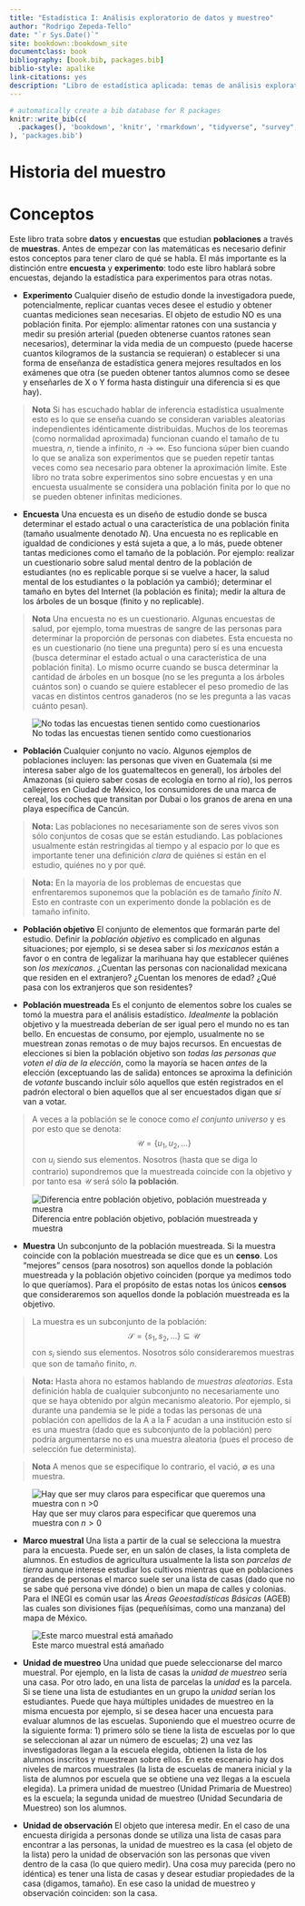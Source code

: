 ```yaml
--- 
title: "Estadística I: Análisis exploratorio de datos y muestreo"
author: "Rodrigo Zepeda-Tello" 
date: "`r Sys.Date()`"
site: bookdown::bookdown_site
documentclass: book
bibliography: [book.bib, packages.bib]
biblio-style: apalike
link-citations: yes
description: "Libro de estadística aplicada: temas de análisis exploratorio y muestreo"
---
```


```r
# automatically create a bib database for R packages
knitr::write_bib(c(
  .packages(), 'bookdown', 'knitr', 'rmarkdown', "tidyverse", "survey","kableExtra"
), 'packages.bib')
```

# Historia del muestro



# Conceptos

Este libro trata sobre **datos** y **encuestas** que estudian **poblaciones** a través de **muestras**. Antes de empezar con las matemáticas es necesario definir estos conceptos para tener claro de qué se habla. El más importante es la distinción entre **encuesta** y **experimento**: todo este libro hablará sobre encuestas, dejando la estadística para experimentos para otras notas. 

+ **Experimento** Cualquier diseño de estudio donde la investigadora puede, potencialmente, replicar cuantas veces desee el estudio y obtener cuantas mediciones sean necesarias. El objeto de estudio NO es una población finita. Por ejemplo: alimentar ratones con una sustancia y medir su presión arterial (pueden obtenerse cuantos ratones sean necesarios), determinar la vida media de un compuesto (puede hacerse cuantos kilogramos de la sustancia se requieran) o establecer si una forma de enseñanza de estadística genera mejores resultados en los exámenes que otra (se pueden obtener tantos alumnos como se desee y enseñarles de X o Y forma hasta distinguir una diferencia si es que hay).

> **Nota** Si has escuchado hablar de inferencia estadística usualmente esto es lo que se enseña cuando se consideran variables aleatorias independientes idénticamente distribuidas. Muchos de los teoremas (como normalidad aproximada) funcionan cuando el tamaño de tu muestra, $n$, tiende a infinito, $n \to \infty$. Eso funciona súper bien cuando lo que se analiza son experimentos que se pueden repetir tantas veces como sea necesario para obtener la aproximación límite. Este libro no trata sobre experimentos sino sobre encuestas y en una encuesta usualmente se considera una población finita por lo que no se pueden obtener infinitas mediciones. 

+ **Encuesta** Una encuesta es un diseño de estudio donde se busca determinar el estado actual o una característica de una población finita (tamaño usualmente denotado $N$). Una encuesta no es replicable en igualdad de condiciones y está sujeta a que, a lo más, puede obtener tantas mediciones como el tamaño de la población. Por ejemplo: realizar un cuestionario sobre salud mental dentro de la población de estudiantes (no es replicable porque si se vuelve a hacer, la salud mental de los estudiantes o la población ya cambió); determinar el tamaño en bytes del Internet (la población es finita); medir la altura de los árboles de un bosque (finito y no replicable). 

> **Nota** Una encuesta no es un cuestionario. Algunas encuestas de salud, por ejemplo, toma muestras de sangre de las personas para determinar la proporción de personas con diabetes. Esta encuesta no es un cuestionario (no tiene una pregunta) pero sí es una encuesta (busca determinar el estado actual o una característica de una población finita). Lo mismo ocurre cuando se busca determinar la cantidad de árboles en un bosque (no se les pregunta a los árboles cuántos son) o cuando se quiere establecer el peso promedio de las vacas en distintos centros ganaderos (no se les pregunta a las vacas cuánto pesan).

![No todas las encuestas tienen sentido como cuestionarios](images/arbol.png)

+ **Población** Cualquier conjunto no vacío. Algunos ejemplos de poblaciones incluyen: las personas que viven en Guatemala (si me interesa saber algo de los guatemaltecos en general), los árboles del Amazonas (si quiero saber cosas de ecología en torno al río), los perros callejeros en Ciudad de México, los consumidores de una marca de cereal, los coches que transitan por Dubai o los granos de arena en una playa específica de Cancún. 

> **Nota:** Las poblaciones no necesariamente son de seres vivos son sólo conjuntos de cosas que se están estudiando. Las poblaciones usualmente están restringidas al tiempo y al espacio por lo que es importante tener una definición _clara_ de quiénes sí están en el estudio, quiénes no y por qué.  

> **Nota:** En la mayoría de los problemas de encuestas que enfrentaremos suponemos que la población es de tamaño _finito_ $N$. Esto en contraste con un experimento donde la población es de tamaño infinito. 

+ **Población objetivo** El conjunto de elementos que formarán parte del estudio. Definir la _población objetivo_ es complicado en algunas situaciones; por ejemplo, si se desea saber si _los mexicanos_ están a favor o en contra de legalizar la marihuana hay que establecer quiénes son _los mexicanos_. ¿Cuentan las personas con nacionalidad mexicana que residen en el extranjero? ¿Cuentan los menores de edad? ¿Qué pasa con los extranjeros que son residentes?

+ **Población muestreada** Es el conjunto de elementos sobre los cuales se tomó la muestra para el análisis estadístico. _Idealmente_ la población objetivo y la muestreada deberían de ser igual pero el mundo no es tan bello. En encuestas de consumo, por ejemplo, usualmente no se muestrean zonas remotas o de muy bajos recursos. En encuestas de elecciones si bien la población objetivo son _todas las personas que voten el día de la elección_, como la mayoría se hacen _antes_ de la elección (exceptuando las de salida) entonces se aproxima la definición de _votante_ buscando incluir sólo aquellos que estén registrados en el padrón electoral o bien aquellos que al ser encuestados digan que _sí_ van a votar.

> A veces a la población se le conoce como _el conjunto universo_ y es por esto que se denota:
$$
\mathcal{U} = \{ u_1, u_2, \dots \} 
$$
con $u_i$ siendo sus elementos. Nosotros (hasta que se diga lo contrario) supondremos que la muestreada coincide con la objetivo y por tanto esa $\mathcal{U}$ será sólo **la población**. 

![Diferencia entre población objetivo, población muestreada y muestra](images/muestra.png)

+ **Muestra** Un subconjunto de la población muestreada. Si la muestra coincide con la población muestreada se dice que es un **censo**. Los "mejores" censos (para nosotros) son aquellos donde la población muestreada y la población objetivo coinciden (porque ya medimos todo lo que queríamos). Para el propósito de estas notas los únicos **censos** que consideraremos son aquellos donde la población muestreada es la objetivo. 

> La muestra es un subconjunto de la población:
$$
\mathcal{S} = \{ s_1, s_2, \dots \} \subseteq \mathcal{U}
$$
con $s_i$ siendo sus elementos. Nosotros sólo consideraremos muestras que son de tamaño finito, $n$.

> **Nota:** Hasta ahora no estamos hablando de _muestras aleatorias_. Esta definición habla de cualquier subconjunto no necesariamente uno que se haya obtenido por algún mecanismo aleatorio. Por ejemplo, si durante una pandemia se le pide a todas las personas de una población con apellidos de la A a la F acudan a una institución esto sí es una muestra (dado que es subconjunto de la población) pero podría argumentarse no es una muestra aleatoria (pues el proceso de selección fue determinista). 

> **Nota** A menos que se especifique lo contrario, el vació, $\emptyset$ es una muestra. 

![Hay que ser muy claros para especificar que queremos una muestra con $n >0$](images/muestravacia.jpg)

+ **Marco muestral** Una lista a partir de la cual se selecciona la muestra para la encuesta. Puede ser, en un salón de clases, la lista completa de alumnos. En estudios de agricultura usualmente la lista son _parcelas de tierra_ aunque interese estudiar los cultivos mientras que en poblaciones grandes de personas el marco suele ser una lista de casas (dado que no se sabe qué persona vive dónde) o bien un mapa de calles y colonias. Para el INEGI es común usar las _Áreas Geoestadísticas Básicas_ (AGEB) las cuales son divisiones fijas (pequeñísimas, como una manzana) del mapa de México. 

![Este marco muestral está amañado](images/samplingframe.png)

+ **Unidad de muestreo** Una unidad que puede seleccionarse del marco muestral. Por ejemplo, en la lista de casas la _unidad de muestreo_ sería una casa. Por otro lado, en una lista de parcelas la _unidad_ es la parcela. Si se tiene una lista de estudiantes en un grupo la _unidad_ serían los estudiantes. Puede que haya múltiples unidades de muestreo en la misma encuesta por ejemplo, si se desea hacer una encuesta para evaluar alumnos de las escuelas. Suponiendo que el muestreo ocurre de la siguiente forma: 1) primero sólo se tiene la lista de escuelas por lo que se seleccionan al azar un número de escuelas; 2) una vez las investigadoras llegan a la escuela elegida, obtienen la lista de los alumnos inscritos y muestrean sobre ellos. En este escenario hay dos niveles de marcos muestrales (la lista de escuelas de manera inicial y la lista de alumnos por escuela que se obtiene una vez llegas a la escuela elegida). La primera unidad de muestreo (Unidad Primaria de Muestreo) es la escuela; la segunda unidad de muestreo (Unidad Secundaria de Muestreo) son los alumnos.  

+ **Unidad de observación** El objeto que interesa medir. En el caso de una encuesta dirigida a personas donde se utiliza una lista de casas para encontrar a las personas, la unidad de muestreo es la casa (el objeto de la lista) pero la unidad de observación son las personas que viven dentro de la casa (lo que quiero medir). Una cosa muy parecida (pero no idéntica) es tener una lista de casas y desear estudiar propiedades de la casa (digamos, tamaño). En ese caso la unidad de muestreo y observación coinciden: son la casa. 
